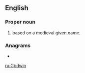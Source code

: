 ==English==

===Proper noun===
{{en-proper noun}}

# {{surname|[[patronymic]]|from=given names|dot=}} based on a medieval given name.

===Anagrams===
* {{l|en|dowing}}

[[ru:Godwin]]